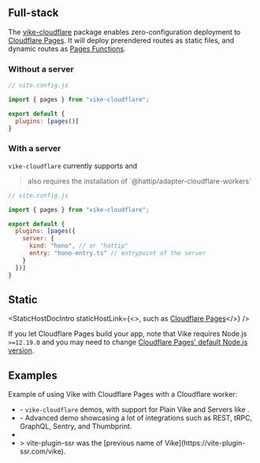 
## Full-stack

The [vike-cloudflare](https://github.com/vikejs/vike-cloudflare) package enables zero-configuration deployment to <a href="https://pages.cloudflare.com/">Cloudflare Pages</a>.
It will deploy prerendered routes as static files, and dynamic routes as <a href="https://developers.cloudflare.com/pages/functions/advanced-mode/">Pages Functions</a>.

### Without a server

```js
// vite.config.js

import { pages } from "vike-cloudflare";

export default {
  plugins: [pages()]
}
```

### With a server
`vike-cloudflare` currently supports <Link href="/hono" /> and <Link href="/hattip" />

> <Link href="/hattip" /> also requires the installation of `@hattip/adapter-cloudflare-workers`

```js
// vite.config.js

import { pages } from "vike-cloudflare";

export default {
  plugins: [pages({
    server: {
      kind: "hono", // or "hattip"
      entry: "hono-entry.ts" // entrypoint of the server
    }
  })]
}
```

## Static

<StaticHostDocIntro
  staticHostLink={<>, such as <a href="https://pages.cloudflare.com/">Cloudflare Pages</a></>}
/>

<StaticHostDocStrategies name="Cloudflare Pages" />

If you let Cloudflare Pages build your app, note that Vike requires Node.js `>=12.19.0` and you may need to change <a href="https://developers.cloudflare.com/pages/platform/build-configuration#language-support-and-tools">Cloudflare Pages' default Node.js version</a>.

<StaticHostDocOutro />

## Examples

Example of using Vike with Cloudflare Pages with a Cloudflare worker:
 - <Example timestamp="2024.06" repo="vikejs/vike-cloudflare" /> - `vike-cloudflare` demos, with support for Plain Vike and Servers like <Link href="/hono" />.
 - <Example timestamp="2024.01" repo="travis-r6s/vike-cf-pages" /> - Advanced demo showcasing a lot of integrations such as REST, tRPC, GraphQL, Sentry, and Thumbprint.
 - <Example timestamp="2024.01" repo="osseonews/vike-app-cfp" />
 - <Example timestamp="2022.04" repo="Immortalin/vite-plugin-ssr-cloudflare-pages-demo" />
   > vite-plugin-ssr was the [previous name of Vike](https://vite-plugin-ssr.com/vike).
